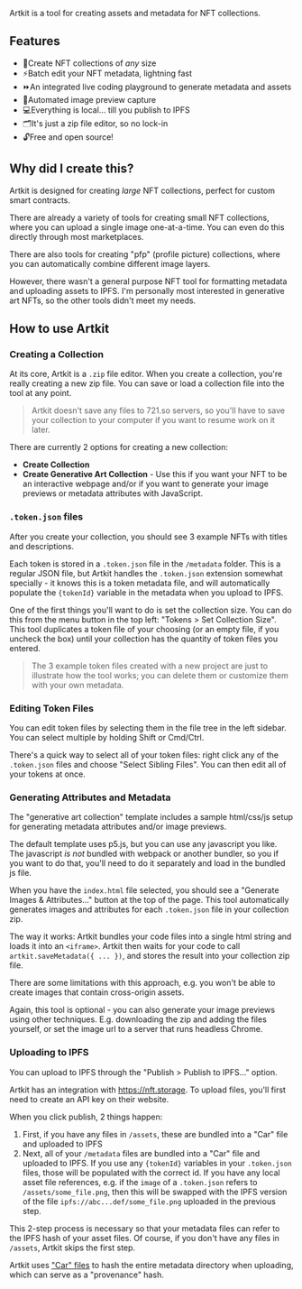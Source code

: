 
Artkit is a tool for creating assets and metadata for NFT collections.

## Features

- 🤯<SpacerHorizontal inline size={20} />Create NFT collections of _any_ size
- ⚡️<SpacerHorizontal inline size={20} />Batch edit your NFT metadata,
  lightning fast
- ⏩<SpacerHorizontal inline size={20} />An integrated live coding playground to
  generate metadata and assets
- 🌆<SpacerHorizontal inline size={20} />Automated image preview capture
- 💻<SpacerHorizontal inline size={20} />Everything is local... till you publish
  to IPFS
- 🗂<SpacerHorizontal inline size={20} />It's just a zip file editor, so no
  lock-in
- 🔓<SpacerHorizontal inline size={20} />Free and open source!

## Why did I create this?

Artkit is designed for creating _large_ NFT collections, perfect for custom
smart contracts.

There are already a variety of tools for creating small NFT collections, where
you can upload a single image one-at-a-time. You can even do this directly
through most marketplaces.

There are also tools for creating "pfp" (profile picture) collections, where you
can automatically combine different image layers.

However, there wasn't a general purpose NFT tool for formatting metadata and
uploading assets to IPFS. I'm personally most interested in generative art NFTs,
so the other tools didn't meet my needs.

## How to use Artkit

### Creating a Collection

At its core, Artkit is a `.zip` file editor. When you create a collection,
you're really creating a new zip file. You can save or load a collection file
into the tool at any point.

> Artkit doesn't save any files to 721.so servers, so you'll have to save your
> collection to your computer if you want to resume work on it later.

There are currently 2 options for creating a new collection:

- **Create Collection**
- **Create Generative Art Collection** - Use this if you want your NFT to be an
  interactive webpage and/or if you want to generate your image previews or
  metadata attributes with JavaScript.

### `.token.json` files

After you create your collection, you should see 3 example NFTs with titles and
descriptions.

Each token is stored in a `.token.json` file in the `/metadata` folder. This is
a regular JSON file, but Artkit handles the `.token.json` extension somewhat
specially - it knows this is a token metadata file, and will automatically
populate the `{tokenId}` variable in the metadata when you upload to IPFS.

One of the first things you'll want to do is set the collection size. You can do
this from the menu button in the top left: "Tokens > Set Collection Size". This
tool duplicates a token file of your choosing (or an empty file, if you uncheck
the box) until your collection has the quantity of token files you entered.

> The 3 example token files created with a new project are just to illustrate
> how the tool works; you can delete them or customize them with your own
> metadata.

### Editing Token Files

You can edit token files by selecting them in the file tree in the left sidebar.
You can select multiple by holding Shift or Cmd/Ctrl.

There's a quick way to select all of your token files: right click any of the
`.token.json` files and choose "Select Sibling Files". You can then edit all of
your tokens at once.

### Generating Attributes and Metadata

The "generative art collection" template includes a sample html/css/js setup for
generating metadata attributes and/or image previews.

The default template uses p5.js, but you can use any javascript you like. The
javascript _is not_ bundled with webpack or another bundler, so you if you want
to do that, you'll need to do it separately and load in the bundled js file.

When you have the `index.html` file selected, you should see a "Generate Images
& Attributes..." button at the top of the page. This tool automatically
generates images and attributes for each `.token.json` file in your collection
zip.

The way it works: Artkit bundles your code files into a single html string and
loads it into an `<iframe>`. Artkit then waits for your code to call
`artkit.saveMetadata({ ... })`, and stores the result into your collection zip
file.

There are some limitations with this approach, e.g. you won't be able to create
images that contain cross-origin assets.

Again, this tool is optional - you can also generate your image previews using
other techniques. E.g. downloading the zip and adding the files yourself, or set
the image url to a server that runs headless Chrome.

### Uploading to IPFS

You can upload to IPFS through the "Publish > Publish to IPFS..." option.

Artkit has an integration with https://nft.storage. To upload files, you'll
first need to create an API key on their website.

When you click publish, 2 things happen:

1. First, if you have any files in `/assets`, these are bundled into a "Car"
   file and uploaded to IPFS
2. Next, all of your `/metadata` files are bundled into a "Car" file and
   uploaded to IPFS. If you use any `{tokenId}` variables in your `.token.json`
   files, those will be populated with the correct id. If you have any local
   asset file references, e.g. if the `image` of a `.token.json` refers to
   `/assets/some_file.png`, then this will be swapped with the IPFS version of
   the file `ipfs://abc...def/some_file.png` uploaded in the previous step.

This 2-step process is necessary so that your metadata files can refer to the
IPFS hash of your asset files. Of course, if you don't have any files in
`/assets`, Artkit skips the first step.

Artkit uses ["Car" files](https://github.com/web3-storage/ipfs-car) to hash the
entire metadata directory when uploading, which can serve as a "provenance"
hash.
